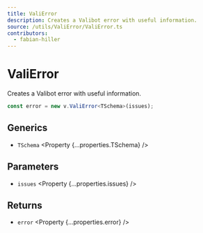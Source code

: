 ```yaml
---
title: ValiError
description: Creates a Valibot error with useful information.
source: /utils/ValiError/ValiError.ts
contributors:
  - fabian-hiller
---
```



# ValiError

Creates a Valibot error with useful information.

```ts
const error = new v.ValiError<TSchema>(issues);
```

## Generics

- `TSchema` <Property {...properties.TSchema} />

## Parameters

- `issues` <Property {...properties.issues} />

## Returns

- `error` <Property {...properties.error} />
